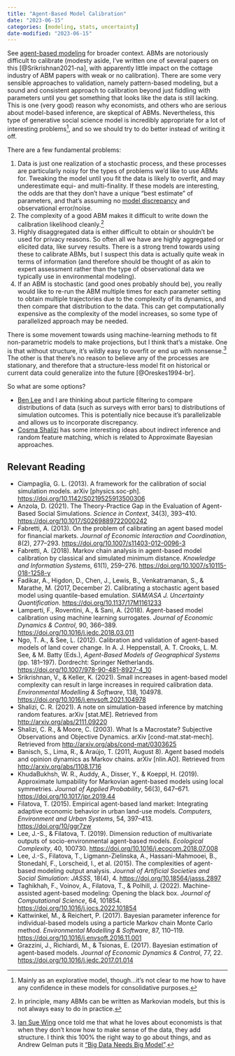 ```yaml
---
title: "Agent-Based Model Calibration"
date: "2023-06-15"
categories: [modeling, stats, uncertainty]
date-modified: "2023-06-15"
---
```


See [agent-based modeling](../agent-based-modeling/) for broader context. ABMs are notoriously difficult to calibrate (modesty aside, I've written one of several papers on this [@Srikrishnan2021-na], with apparently little impact on the cottage industry of ABM papers with weak or no calibration). There are some very sensible approaches to validation, namely pattern-based modeling, but a sound and consistent approach to calibration beyond just fiddling with parameters until you get something that looks like the data is still lacking. This is one (very good) reason why economists, and others who are serious about model-based inference, are skeptical of ABMs. Nevertheless, this type of generative social science model is incredibly appropriate for a lot of interesting problems^[Mainly as an explorative model, though...it's not clear to me how to have any confidence in these models for consolidative purposes.], and so we should try to do better instead of writing it off.

There are a few fundamental problems:

1. Data is just one realization of a stochastic process, and these processes are particularly noisy for the types of problems we'd like to use ABMs for. Tweaking the model until you fit the data is likely to overfit, and may underestimate equi- and multi-finality. If these models are interesting, the odds are that they don't have a unique "best estimate" of parameters, and that's assuming no [model discrepancy](../model-discrepancy/) and observational error/noise.
2. The complexity of a good ABM makes it difficult to write down the calibration likelihood cleanly.^[In principle, many ABMs can be written as Markovian models, but this is not always easy to do in practice.] 
3. Highly disaggregated data is either difficult to obtain or shouldn't be used for privacy reasons. So often all we have are highly aggregated or elicited data, like survey results. There is a strong trend towards using these to calibrate ABMs, but I suspect this data is actually quite weak in terms of information (and therefore should be thought of as akin to expert assessment rather than the type of observational data we typically use in environmental modeling).
4. If an ABM is stochastic (and good ones probably should be), you really would like to re-run the ABM multiple times for each parameter setting to obtain multiple trajectories due to the complexity of its dynamics, and then compare that distribution to the data. This can get computationally expensive as the complexity of the model increases, so some type of parallelized approach may be needed.

There is some movement towards using machine-learning methods to fit non-parametric models to make projections, but I think that's a mistake. One is that without structure, it's wildly easy to overfit or end up with nonsense.^[[Ian Sue Wing](https://www.bu.edu/earth/profiles/ian-sue-wing/) once told me that what he loves about economists is that when they don't know how to make sense of the data, they add structure. I think this 100% the right way to go about things, and as Andrew Gelman puts it ["Big Data Needs Big Model"](https://statmodeling.stat.columbia.edu/2014/05/22/big-data-needs-big-model/).] The other is that there's no reason to believe any of the processes are stationary, and therefore that a structure-less model fit on historical or current data could generalize into the future [@Oreskes1994-br].

So what are some options? 

- [Ben Lee](https://sites.google.com/view/benslee/) and I are thinking about particle filtering to compare distributions of data (such as surveys with error bars) to distributions of simulation outcomes. This is potentially nice because it's parallelizable and allows us to incorporate discrepancy.
- [Cosma Shalizi](https://www.stat.cmu.edu/~cshalizi/) has some interesting ideas about indirect inference and random feature matching, which is related to Approximate Bayesian approaches.

## Relevant Reading

- Ciampaglia, G. L. (2013). A framework for the calibration of social simulation models. arXiv [physics.soc-ph]. <https://doi.org/10.1142/S0219525913500306>
- Anzola, D. (2021). The Theory-Practice Gap in the Evaluation of Agent-Based Social Simulations. *Science in Context*, 34(3), 393–410. <https://doi.org/10.1017/S0269889722000242>
- Fabretti, A. (2013). On the problem of calibrating an agent based model for financial markets. *Journal of Economic Interaction and Coordination*, 8(2), 277–293. <https://doi.org/10.1007/s11403-012-0096-3>
- Fabretti, A. (2018). Markov chain analysis in agent-based model calibration by classical and simulated minimum distance. *Knowledge and Information Systems*, 61(1), 259–276. <https://doi.org/10.1007/s10115-018-1258-y>
- Fadikar, A., Higdon, D., Chen, J., Lewis, B., Venkatramanan, S., & Marathe, M. (2017, December 2). Calibrating a stochastic agent based model using quantile-based emulation. *SIAM/ASA J. Uncertainty Quantification*. <https://doi.org/10.1137/17M1161233>
- Lamperti, F., Roventini, A., & Sani, A. (2018). Agent-based model calibration using machine learning surrogates. *Journal of Economic Dynamics & Control*, 90, 366–389. <https://doi.org/10.1016/j.jedc.2018.03.011>
- Ngo, T. A., & See, L. (2012). Calibration and validation of agent-based models of land cover change. In A. J. Heppenstall, A. T. Crooks, L. M. See, & M. Batty (Eds.), *Agent-Based Models of Geographical Systems* (pp. 181–197). Dordrecht: Springer Netherlands. <https://doi.org/10.1007/978-90-481-8927-4_10>
- Srikrishnan, V., & Keller, K. (2021). Small increases in agent-based model complexity can result in large increases in required calibration data. *Environmental Modelling & Software*, 138, 104978. <https://doi.org/10.1016/j.envsoft.2021.104978>
- Shalizi, C. R. (2021). A note on simulation-based inference by matching random features. arXiv [stat.ME]. Retrieved from <http://arxiv.org/abs/2111.09220>
- Shalizi, C. R., & Moore, C. (2003). What Is a Macrostate? Subjective Observations and Objective Dynamics. arXiv [cond-mat.stat-mech]. Retrieved from <http://arxiv.org/abs/cond-mat/0303625>
- Banisch, S., Lima, R., & Araújo, T. (2011, August 8). Agent based models and opinion dynamics as Markov chains. arXiv [nlin.AO]. Retrieved from <http://arxiv.org/abs/1108.1716>
- KhudaBukhsh, W. R., Auddy, A., Disser, Y., & Koeppl, H. (2019). Approximate lumpability for Markovian agent-based models using local symmetries. *Journal of Applied Probability*, 56(3), 647–671. <https://doi.org/10.1017/jpr.2019.44>
- Filatova, T. (2015). Empirical agent-based land market: Integrating adaptive economic behavior in urban land-use models. *Computers, Environment and Urban Systems*, 54, 397–413. <https://doi.org/10/ggr7zw>
- Lee, J.-S., & Filatova, T. (2019). Dimension reduction of multivariate outputs of socio-environmental agent-based models. *Ecological Complexity*, 40, 100730. <https://doi.org/10.1016/j.ecocom.2018.07.008>
- Lee, J.-S., Filatova, T., Ligmann-Zielinska, A., Hassani-Mahmooei, B., Stonedahl, F., Lorscheid, I., et al. (2015). The complexities of agent-based modeling output analysis. *Journal of Artificial Societies and Social Simulation: JASSS*, 18(4), 4. <https://doi.org/10.18564/jasss.2897>
- Taghikhah, F., Voinov, A., Filatova, T., & Polhill, J. (2022). Machine-assisted agent-based modeling: Opening the black box. *Journal of Computational Science*, 64, 101854. <https://doi.org/10.1016/j.jocs.2022.101854>
- Kattwinkel, M., & Reichert, P. (2017). Bayesian parameter inference for individual-based models using a particle Markov chain Monte Carlo method. *Environmental Modelling & Software*, 87, 110–119. <https://doi.org/10.1016/j.envsoft.2016.11.001>
- Grazzini, J., Richiardi, M., & Tsionas, E. (2017). Bayesian estimation of agent-based models. *Journal of Economic Dynamics & Control*, 77, 22. <https://doi.org/10.1016/j.jedc.2017.01.014>